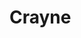
# Crayne

<ProjectDetails
  region="Vale"
  house="House Crayne"
  type="Castle"
  status="Not Started"
  warp="/warp crayne"
  projectLead="AlexIsTragic & Zsomiking"
  dateStarted="July 20, 2022"
  dateCompleted="Invalid Date"
/>
